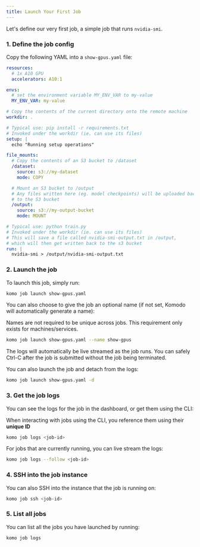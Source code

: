 ```yaml
---
title: Launch Your First Job
---
```


Let's define our very first job, a simple job that runs `nvidia-smi`.

### 1. Define the job config

Copy the following YAML into a `show-gpus.yaml` file:
```yaml
resources:
  # 1x A10 GPU
  accelerators: A10:1

envs:
  # set the environment variable MY_ENV_VAR to my-value
  MY_ENV_VAR: my-value

# Copy the contents of the current directory onto the remote machine
workdir: .

# Typical use: pip install -r requirements.txt
# Invoked under the workdir (ie. can use its files)
setup: |
  echo "Running setup operations"

file_mounts:
  # Copy the contents of an S3 bucket to /dataset
  /dataset:
    source: s3://my-dataset
    mode: COPY

  # Mount an S3 bucket to /output
  # Any files written here (eg. model checkpoints) will be uploaded back
  # to the S3 bucket
  /output:
    source: s3://my-output-bucket
    mode: MOUNT

# Typical use: python train.py
# Invoked under the workdir (ie. can use its files)
# This will save a file called nvidia-smi-output.txt in /output,
# which will then get written back to the s3 bucket
run: |
  nvidia-smi > /output/nvidia-smi-output.txt
```

### 2. Launch the job

To launch this job, simply run:

```bash
komo job launch show-gpus.yaml
```

You can also choose to give the job an optional name (if not set, Komodo will automatically generate a name):

<Note>Names are not required to be unique across jobs. This requirement only exists for machines/services.</Note>

```bash
komo job launch show-gpus.yaml --name show-gpus
```

The logs will automatically be live streamed as the job runs. You can safely Ctrl-C after the job is submitted without the job being terminated.

You can also launch the job and detach from the logs:

```bash
komo job launch show-gpus.yaml -d
```

### 3. Get the job logs

You can see the logs for the job in the dashboard, or get them using the CLI:

<Note>When interacting with jobs using the CLI, you reference them using their **unique ID**</Note>

```bash
komo job logs <job-id>
```

For jobs that are currently running, you can live stream the logs:

```bash
komo job logs --follow <job-id>
```

### 4. SSH into the job instance

You can also SSH into the instance that the job is running on:

```bash
komo job ssh <job-id>
```

### 5. List all jobs

You can list all the jobs you have launched by running:

```bash
komo job logs
```